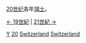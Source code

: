 {{Portal|瑞士}} 
[[20世纪|20世纪]]各年[[瑞士|瑞士]]。

[[:Category:依年份劃分的19世紀瑞士|← 19世紀]] | [[:Category:依年份劃分的21世紀瑞士|21世紀 →]]
{{Commons category|Switzerland in the 20th century}}

[[Category:20世紀瑞士|Y]]
[[Category:依年份劃分的瑞士|20]]
[[Category:依年份劃分的20世紀歐洲|Switzerland]]
[[Category:依年份劃分的20世紀各國|Switzerland]]
